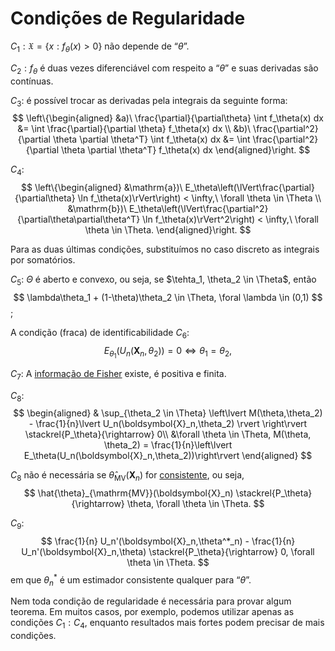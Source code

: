 # Condições de Regularidade

$C_1: \mathfrak{X} = \{x : f_\theta (x) > 0 \}$ não depende de "$\theta$".

$C_2: f_\theta$ é duas vezes diferenciável com respeito a "$\theta$" e suas derivadas são contínuas.

$C_3:$ é possível trocar as derivadas pela integrais da seguinte forma:
$$
\left\{\begin{aligned}
&a)\ \frac{\partial}{\partial\theta} \int f_\theta(x) dx &= \int \frac{\partial}{\partial \theta} f_\theta(x) dx \\
&b)\ \frac{\partial^2}{\partial \theta \partial \theta^T} \int f_\theta(x) dx &= \int \frac{\partial^2}{\partial \theta \partial \theta^T} f_\theta(x) dx
\end{aligned}\right.
$$

$C_4:$
$$
\left\{\begin{aligned}
&\mathrm{a})\ E_\theta\left(\lVert\frac{\partial}{\partial\theta} \ln f_\theta(x)\rVert\right) < \infty,\ \forall \theta \in \Theta \\
&\mathrm{b})\ E_\theta\left(\lVert\frac{\partial^2}{\partial\theta\partial\theta^T} \ln f_\theta(x)\rVert^2\right) < \infty,\ \forall \theta \in \Theta.
\end{aligned}\right.
$$

Para as duas últimas condições, substituímos no caso discreto as integrais por somatórios.


$C_5$: $\Theta$ é aberto e convexo, ou seja, se $\tehta_1, \theta_2 \in \Theta$, então
$$
\lambda\theta_1 + (1-\theta)\theta_2 \in \Theta, \foral \lambda \in (0,1)
$$;

A condição (fraca) de identificabilidade $C_6$:
$$
E_{\theta_1}(U_n(\boldsymbol{X}_n,\theta_2)) = 0 \iff \theta_1 = \theta_2,
$$

$C_7$: A [informação de Fisher](infofisher.qmd) existe, é positiva e finita.

$C_8$:
$$
\begin{aligned}
& \sup_{\theta_2 \in \Theta} \left\lvert M(\theta,\theta_2) - \frac{1}{n}\lvert U_n(\boldsymbol{X}_n,\theta_2) \rvert \right\rvert
\stackrel{P_\theta}{\rightarrow} 0\\ 
&\forall \theta \in \Theta, M(\theta, \theta_2) = \frac{1}{n}\left\lvert E_\theta(U_n(\boldsymbol{X}_n,\theta_2))\right\rvert
\end{aligned}
$$

::: {.callout-note title="Consistência e $C_8$"}
$C_8$ não é necessária se $\hat{\theta}_{\mathrm{MV}}(\boldsymbol{X}_n)$ for [consistente](estimadores-consistentes.qmd), ou seja,
$$
\hat{\theta}_{\mathrm{MV}}(\boldsymbol{X}_n) \stackrel{P_\theta}{\rightarrow} \theta, \forall \theta \in \Theta.
$$
:::

$C_9$:
$$
\frac{1}{n} U_n'(\boldsymbol{X}_n,\theta^*_n) - \frac{1}{n} U_n'(\boldsymbol{X}_n,\theta) \stackrel{P_\theta}{\rightarrow} 0, \forall \theta \in \Theta.
$$
em que $\theta^*_n$ é um estimador consistente qualquer para "$\theta$".

:::{.callout-note title="Suficientes mas não necessárias"}
Nem toda condição de regularidade é necessária para provar algum teorema. Em muitos casos, por exemplo, podemos utilizar
apenas as condições $C_1:C_4$, enquanto resultados mais fortes podem precisar de mais condições.
:::


